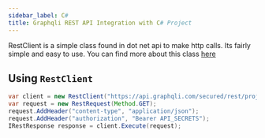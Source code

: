 ```yaml
---
sidebar_label: C#
title: Graphqli REST API Integration with C# Project
---
```

<head>
    <meta property="og:type" content="article" />
</head>


RestClient is a simple class found in dot net api to make http calls. Its fairly simple and easy to use.
You can find more about this class [here](https://docs.microsoft.com/en-us/dotnet/api/microsoft.azure.management.resourcemanager.fluent.core.restclient?view=azure-dotnet)

## Using `RestClient`

<ApiSecretNote />

```java
var client = new RestClient("https://api.graphqli.com/secured/rest/project-id");
var request = new RestRequest(Method.GET);
request.AddHeader("content-type", "application/json");
request.AddHeader("authorization", "Bearer API_SECRETS");
IRestResponse response = client.Execute(request);
```
